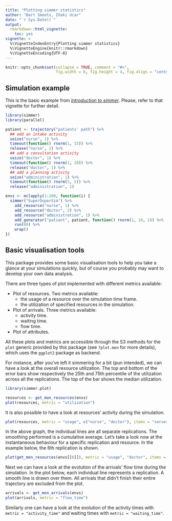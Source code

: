 ```yaml
---
title: "Plotting simmer statistics"
author: "Bart Smeets, Iñaki Ucar"
date: "`r Sys.Date()`"
output: 
  rmarkdown::html_vignette:
    toc: yes
vignette: >
  %\VignetteIndexEntry{Plotting simmer statistics}
  %\VignetteEngine{knitr::rmarkdown}
  %\VignetteEncoding{UTF-8}
---
```


```r
knitr::opts_chunk$set(collapse = TRUE, comment = "#>", 
                      fig.width = 6, fig.height = 4, fig.align = "center")
```

## Simulation example

This is the basic example from [_Introduction to simmer_](https://r-simmer.org/articles/simmer-01-introduction.html). Please, refer to that vignette for further detail.

```r
library(simmer)
library(parallel)

patient <- trajectory("patients' path") %>%
  ## add an intake activity 
  seize("nurse", 1) %>%
  timeout(function() rnorm(1, 15)) %>%
  release("nurse", 1) %>%
  ## add a consultation activity
  seize("doctor", 1) %>%
  timeout(function() rnorm(1, 20)) %>%
  release("doctor", 1) %>%
  ## add a planning activity
  seize("administration", 1) %>%
  timeout(function() rnorm(1, 5)) %>%
  release("administration", 1)

envs <- mclapply(1:100, function(i) {
  simmer("SuperDuperSim") %>%
    add_resource("nurse", 1) %>%
    add_resource("doctor", 2) %>%
    add_resource("administration", 1) %>%
    add_generator("patient", patient, function() rnorm(1, 10, 2)) %>%
    run(80) %>%
    wrap()
})
```

## Basic visualisation tools

This package provides some basic visualisation tools to help you take a glance at your simulations quickly, but of course you probably may want to develop your own data analysis.

There are three types of plot implemented with different metrics available:

- Plot of resources. Two metrics available:
    - the usage of a resource over the simulation time frame.
    - the utilization of specified resources in the simulation.
- Plot of arrivals. Three metrics available:
    - activity time.
    - waiting time.
    - flow time.
- Plot of attributes.

All these plots and metrics are accessible through the S3 methods for the `plot` generic provided by this package (see `?plot.mon` for more details), which uses the `ggplot2` package as backend.

For instance, after you've left it simmering for a bit (pun intended), we can have a look at the overall resource utilization. The top and bottom of the error bars show respectively the 25th and 75th percentile of the utilization across all the replications. The top of the bar shows the median utilization.

```r
library(simmer.plot)

resources <- get_mon_resources(envs)
plot(resources, metric = "utilization")
```

It is also possible to have a look at resources' activity during the simulation.

```r
plot(resources, metric = "usage", c("nurse", "doctor"), items = "server")
```

In the above graph, the individual lines are all separate replications. The smoothing performed is a cumulative average. Let's take a look now at the instantaneous behaviour for a specific replication and resource. In the example below, the 6th replication is shown.

```r
plot(get_mon_resources(envs[[6]]), metric = "usage", "doctor", items = "server", steps = TRUE)
```

Next we can have a look at the evolution of the arrivals' flow time during the simulation. In the plot below, each individual line represents a replication. A smooth line is drawn over them. All arrivals that didn't finish their entire trajectory are excluded from the plot.

```r
arrivals <- get_mon_arrivals(envs)
plot(arrivals, metric = "flow_time")
```

Similarly one can have a look at the evolution of the activity times with ```metric = "activity_time"``` and waiting times with ```metric = "waiting_time"```.
